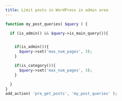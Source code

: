 ```yaml
---
title: Limit posts in WordPress in admin area
---
```


```php copy
function my_post_queries( $query ) {

  if (is_admin() && $query->is_main_query()){


    if(is_admin()){
      $query->set('max_num_pages', 3);
    }

    if(is_category()){
      $query->set('max_num_pages', 3);
    }

  }
}
add_action( 'pre_get_posts', 'my_post_queries' );
```
